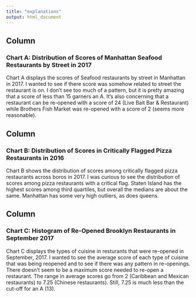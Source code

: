 ```yaml
---
title: "explanations"
output: html_document
---
```

<link rel="shortcut icon" type="image/x-icon" href="images/forest.png">

Column {data-width=450}
-----------------------------------------------------------------------

### Chart A: Distribution of Scores of Manhattan Seafood Restaurants by Street in 2017

Chart A displays the scores of Seafood restaurants by street in Manhattan in 2017. I wanted to see if there score was somehow related to street the restaurant is on. I don't see too much of a pattern, but it is pretty amazing that a score of less than 15 garners an A. It's also concerning that a restaurant can be re-opened with a score of 24 (Live Bait Bar & Restaurant) while Brothers Fish Market was re-opened with a score of 2 (seems more reasonable). 


Column {data-width=450}
-----------------------------------------------------------------------

### Chart B: Distribution of Scores in Critically Flagged Pizza Restaurants in 2016

Chart B shows the distribution of scores among critically flagged pizza restaurants across boros in 2017. I was curious to see the distribution of scores among pizza restaurants with a critical flag. Staten Island has the highest scores among third quartiles, but overall the medians are about the same. Manhattan has some very high outliers, as does queens. 


Column {data-width=450}
-----------------------------------------------------------------------
### Chart C: Histogram of Re-Opened Brooklyn Restaurants in September 2017

Chart C displays the types of cuisine in resturants that were re-opened in September, 2017. I wanted to see the average score of each type of cuisine that was being reopened and to see if there was any pattern in re-openings. There doesn't seem to be a maximum score needed to re-open a restaurant. The range in average scores go from 2 (Caribbean and Mexican restaurants) to 7.25 (Chinese restaurants). Still, 7.25 is much less than the cut-off for an A (13).
